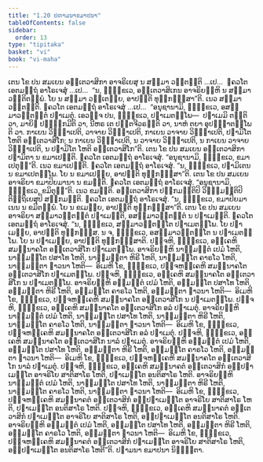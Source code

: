 ```yaml
---
title: "1.20 ປຓາມນາຂມາປນາ"
tableOfContents: false
sidebar:
  order: 13
type: "tipitaka"
basket: "vi"
book: "vi-maha"
---
```



<DynamicBreadcrumb />

<Division number="80" book="vi-maha">

<Paragraph number="352" book="vi-maha">
ເຕນ ໂຂ ປນ ສມເຍນ ອນ຺ເຕວາສິກາ ອາຈຣິເຍສຸ ນ ສມ຺ມາ ວຕ຺ຕນ຺ຕິ …ເປ…  ຠຄວໂຕ ເອຕມຕ຺ຖໍ ອາໂຣເຈສຸໍ …ເປ…  “ນ, ຠິກ຺ຂເວ, ອນ຺ເຕວາສິເກນ ອາຈຣິຍມ຺ຫິ ນ ສມ຺ມາ ວຕ຺ຕິຕພ຺ພໍ. ໂຍ ນ ສມ຺ມາ ວຕ຺ເຕຍ຺ຍ, ອາປຕ຺ຕິ ທຸກ຺ກຏສ຺ສາ”ຕິ. ເນວ ສມ຺ມາ ວຕ຺ຕນ຺ຕິ. ຠຄວໂຕ ເອຕມຕ຺ຖໍ ອາໂຣເຈສຸໍ …ເປ…  “ອນຸຊານາມິ, ຠິກ຺ຂເວ, ອສມ຺ມາວຕ຺ຕນ຺ຕໍ ປຓາເມຕຸໍ. ເອວຎ຺ຈ ປນ, ຠິກ຺ຂເວ, ປຓາເມຕພ຺ໂພ—  ປຓາເມມິ ຕນ຺ຕິ ວາ, ມາຍິຘ ປຏິກ຺ກມີຕິ ວາ, ນີຫຣ ເຕ ປຕ຺ຕຈີວຣນ຺ຕິ ວາ, ນາຫໍ ຕຍາ ອຸປຏ຺ຐາຕພ຺ໂພຕິ ວາ. ກາເຍນ ວິຎ຺ຎາເປຕິ, ວາຈາຍ ວິຎ຺ຎາເປຕິ, ກາເຍນ ວາຈາຍ ວິຎ຺ຎາເປຕິ, ປຓາມິໂຕ ໂຫຕິ ອນ຺ເຕວາສິໂກ; ນ ກາເຍນ ວິຎ຺ຎາເປຕິ, ນ ວາຈາຍ ວິຎ຺ຎາເປຕິ, ນ ກາເຍນ ວາຈາຍ ວິຎ຺ຎາເປຕິ, ນ ປຓາມິໂຕ ໂຫຕິ ອນ຺ເຕວາສິໂກ”ຕິ.
</Paragraph>

<Paragraph number="353" book="vi-maha">
ເຕນ ໂຂ ປນ ສມເຍນ ອນ຺ເຕວາສິກາ ປຓາມິຕາ ນ ຂມາເປນ຺ຕິ. ຠຄວໂຕ ເອຕມຕ຺ຖໍ ອາໂຣເຈສຸໍ. “ອນຸຊານາມິ, ຠິກ຺ຂເວ, ຂມາເປຕຸນ຺”ຕິ. ເນວ ຂມາເປນ຺ຕິ. ຠຄວໂຕ ເອຕມຕ຺ຖໍ ອາໂຣເຈສຸໍ. “ນ, ຠິກ຺ຂເວ, ປຓາມິເຕນ ນ ຂມາເປຕພ຺ໂພ. ໂຍ ນ ຂມາເປຍ຺ຍ, ອາປຕ຺ຕິ ທຸກ຺ກຏສ຺ສາ”ຕິ.
</Paragraph>

<Paragraph number="354" book="vi-maha">
ເຕນ ໂຂ ປນ ສມເຍນ ອາຈຣິຍາ ຂມາປິຍມານາ ນ ຂມນ຺ຕິ. ຠຄວໂຕ ເອຕມຕ຺ຖໍ ອາໂຣເຈສຸໍ. “ອນຸຊານາມິ, ຠິກ຺ຂເວ, ຂມິຕຸນ຺”ຕິ. ເນວ ຂມນ຺ຕິ. ອນ຺ເຕວາສິກາ ປກ຺ກມນ຺ຕິປິ ວິພ຺ຠມນ຺ຕິປິ ຕິຕ຺ຖິເຍສຸປິ ສງ຺ກມນ຺ຕິ. ຠຄວໂຕ ເອຕມຕ຺ຖໍ ອາໂຣເຈສຸໍ. “ນ, ຠິກ຺ຂເວ, ຂມາປິຍມາເນນ ນ ຂມິຕພ຺ພໍ. ໂຍ ນ ຂເມຍ຺ຍ, ອາປຕ຺ຕິ ທຸກ຺ກຏສ຺ສາ”ຕິ.
</Paragraph>

<Paragraph number="355" book="vi-maha">
ເຕນ ໂຂ ປນ ສມເຍນ ອາຈຣິຍາ ສມ຺ມາວຕ຺ຕນ຺ຕໍ ປຓາເມນ຺ຕິ, ອສມ຺ມາວຕ຺ຕນ຺ຕໍ ນ ປຓາເມນ຺ຕິ. ຠຄວໂຕ ເອຕມຕ຺ຖໍ ອາໂຣເຈສຸໍ. “ນ, ຠິກ຺ຂເວ, ສມ຺ມາວຕ຺ຕນ຺ໂຕ ປຓາເມຕພ຺ໂພ. ໂຍ ປຓາເມຍ຺ຍ, ອາປຕ຺ຕິ ທຸກ຺ກຏສ຺ສ. ນ ຈ, ຠິກ຺ຂເວ, ອສມ຺ມາວຕ຺ຕນ຺ໂຕ ນ ປຓາເມຕພ຺ໂພ. ໂຍ ນ ປຓາເມຍ຺ຍ, ອາປຕ຺ຕິ ທຸກ຺ກຏສ຺ສາຕິ.
</Paragraph>

</Division>
<Division number="81" book="vi-maha">

<Paragraph number="356" book="vi-maha">
ປຎ຺ຈຫິ, ຠິກ຺ຂເວ, ອງ຺ເຄຫິ ສມນ຺ນາຄໂຕ ອນ຺ເຕວາສິໂກ ປຓາເມຕພ຺ໂພ. ອາຈຣິຍມ຺ຫິ ນາຘິມຕ຺ຕໍ ເປມໍ ໂຫຕິ, ນາຘິມຕ຺ໂຕ ປສາໂທ ໂຫຕິ, ນາຘິມຕ຺ຕາ ຫິຣີ ໂຫຕິ, ນາຘິມຕ຺ໂຕ ຄາຣໂວ ໂຫຕິ, ນາຘິມຕ຺ຕາ ຠາວນາ ໂຫຕິ—  ອິເມຫິ ໂຂ, ຠິກ຺ຂເວ, ປຎ຺ຈຫງ຺ເຄຫິ ສມນ຺ນາຄໂຕ ອນ຺ເຕວາສິໂກ ປຓາເມຕພ຺ໂພ.
</Paragraph>

<Paragraph number="357" book="vi-maha">
ປຎ຺ຈຫິ, ຠິກ຺ຂເວ, ອງ຺ເຄຫິ ສມນ຺ນາຄໂຕ ອນ຺ເຕວາສິໂກ ນ ປຓາເມຕພ຺ໂພ. ອາຈຣິຍມ຺ຫິ ອຘິມຕ຺ຕໍ ເປມໍ ໂຫຕິ, ອຘິມຕ຺ໂຕ ປສາໂທ ໂຫຕິ, ອຘິມຕ຺ຕາ ຫິຣີ ໂຫຕິ, ອຘິມຕ຺ໂຕ ຄາຣໂວ ໂຫຕິ, ອຘິມຕ຺ຕາ ຠາວນາ ໂຫຕິ—  ອິເມຫິ ໂຂ, ຠິກ຺ຂເວ, ປຎ຺ຈຫງ຺ເຄຫິ ສມນ຺ນາຄໂຕ ອນ຺ເຕວາສິໂກ ນ ປຓາເມຕພ຺ໂພ.
</Paragraph>

<Paragraph number="358" book="vi-maha">
ປຎ຺ຈຫິ, ຠິກ຺ຂເວ, ອງ຺ເຄຫິ ສມນ຺ນາຄໂຕ ອນ຺ເຕວາສິໂກ ອລໍ ປຓາເມຕຸໍ. ອາຈຣິຍມ຺ຫິ ນາຘິມຕ຺ຕໍ ເປມໍ ໂຫຕິ, ນາຘິມຕ຺ໂຕ ປສາໂທ ໂຫຕິ, ນາຘິມຕ຺ຕາ ຫິຣີ ໂຫຕິ, ນາຘິມຕ຺ໂຕ ຄາຣໂວ ໂຫຕິ, ນາຘິມຕ຺ຕາ ຠາວນາ ໂຫຕິ—  ອິເມຫິ ໂຂ, ຠິກ຺ຂເວ, ປຎ຺ຈຫງ຺ເຄຫິ ສມນ຺ນາຄໂຕ ອນ຺ເຕວາສິໂກ ອລໍ ປຓາເມຕຸໍ.
</Paragraph>

<Paragraph number="359" book="vi-maha">
ປຎ຺ຈຫິ, ຠິກ຺ຂເວ, ອງ຺ເຄຫິ ສມນ຺ນາຄໂຕ ອນ຺ເຕວາສິໂກ ນາລໍ ປຓາເມຕຸໍ. ອາຈຣິຍມ຺ຫິ ອຘິມຕ຺ຕໍ ເປມໍ ໂຫຕິ, ອຘິມຕ຺ໂຕ ປສາໂທ ໂຫຕິ, ອຘິມຕ຺ຕາ ຫິຣີ ໂຫຕິ, ອຘິມຕ຺ໂຕ ຄາຣໂວ ໂຫຕິ, ອຘິມຕ຺ຕາ ຠາວນາ ໂຫຕິ—  ອິເມຫິ ໂຂ, ຠິກ຺ຂເວ, ປຎ຺ຈຫງ຺ເຄຫິ ສມນ຺ນາຄໂຕ ອນ຺ເຕວາສິໂກ ນາລໍ ປຓາເມຕຸໍ.
</Paragraph>

<Paragraph number="360" book="vi-maha">
ປຎ຺ຈຫິ, ຠິກ຺ຂເວ, ອງ຺ເຄຫິ ສມນ຺ນາຄຕໍ ອນ຺ເຕວາສິກໍ ອປ຺ປຓາເມນ຺ໂຕ ອາຈຣິໂຍ ສາຕິສາໂຣ ໂຫຕິ, ປຓາເມນ຺ໂຕ ອນຕິສາໂຣ ໂຫຕິ. ອາຈຣິຍມ຺ຫິ ນາຘິມຕ຺ຕໍ ເປມໍ ໂຫຕິ, ນາຘິມຕ຺ໂຕ ປສາໂທ ໂຫຕິ, ນາຘິມຕ຺ຕາ ຫິຣີ ໂຫຕິ, ນາຘິມຕ຺ໂຕ ຄາຣໂວ ໂຫຕິ, ນາຘິມຕ຺ຕາ ຠາວນາ ໂຫຕິ—  ອິເມຫິ ໂຂ, ຠິກ຺ຂເວ, ປຎ຺ຈຫງ຺ເຄຫິ ສມນ຺ນາຄຕໍ ອນ຺ເຕວາສິກໍ ອປ຺ປຓາເມນ຺ໂຕ ອາຈຣິໂຍ ສາຕິສາໂຣ ໂຫຕິ, ປຓາເມນ຺ໂຕ ອນຕິສາໂຣ ໂຫຕິ.
</Paragraph>

<Paragraph number="361" book="vi-maha">
ປຎ຺ຈຫິ, ຠິກ຺ຂເວ, ອງ຺ເຄຫິ ສມນ຺ນາຄຕໍ ອນ຺ເຕວາສິກໍ ປຓາເມນ຺ໂຕ ອາຈຣິໂຍ ສາຕິສາໂຣ ໂຫຕິ, ອປ຺ປຓາເມນ຺ໂຕ ອນຕິສາໂຣ ໂຫຕິ. ອາຈຣິຍມ຺ຫິ ອຘິມຕ຺ຕໍ ເປມໍ ໂຫຕິ, ອຘິມຕ຺ໂຕ ປສາໂທ ໂຫຕິ, ອຘິມຕ຺ຕາ ຫິຣີ ໂຫຕິ, ອຘິມຕ຺ໂຕ ຄາຣໂວ ໂຫຕິ, ອຘິມຕ຺ຕາ ຠາວນາ ໂຫຕິ—  ອິເມຫິ ໂຂ, ຠິກ຺ຂເວ, ປຎ຺ຈຫງ຺ເຄຫິ ສມນ຺ນາຄຕໍ ອນ຺ເຕວາສິກໍ ປຓາເມນ຺ໂຕ ອາຈຣິໂຍ ສາຕິສາໂຣ ໂຫຕິ, ອປ຺ປຓາເມນ຺ໂຕ ອນຕິສາໂຣ ໂຫຕີ”ຕິ.

</Paragraph>
</Division>

<Paragraph number="362" type="center" book="vi-maha">
ປຓາມນາ ຂມາປນາ ນິຏ຺ຐິຕາ.
</Paragraph>
